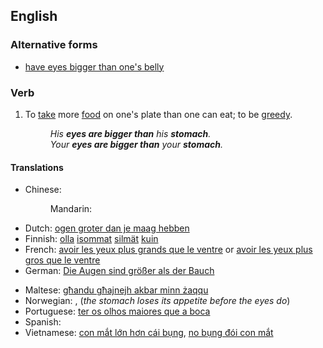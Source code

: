 ==English==

===Alternative forms===
* [[have eyes bigger than one's belly]] {{qualifier|UK}}

===Verb===
{{en-verb|has eyes bigger than one's stomach|having eyes bigger than one's stomach|had eyes bigger than one's stomach}}

# {{idiomatic}} To [[take]] more [[food]] on one's plate than one can eat; to be [[greedy]].
#: ''His '''eyes are bigger than''' his '''stomach'''.''
#: ''Your '''eyes are bigger than''' your '''stomach'''.''

====Translations====
{{trans-top|take more food than one can eat}}
* Chinese:
*: Mandarin: {{t|zh|眼大肚子小|sc=Hani}}
* Dutch: [[ogen groter dan je maag hebben]]
* Finnish: [[olla#Finnish|olla]] [[isommat]] [[silmät]] [[kuin#Finnish|kuin]] {{t+|fi|vatsa}}
* French: [[avoir les yeux plus grands que le ventre]] or [[avoir les yeux plus gros que le ventre]]
* German: [[Die Augen sind größer als der Bauch]]
{{trans-mid}}
* Maltese: [[għandu għajnejh akbar minn żaqqu]]
* Norwegian: {{t-|no|øynene er større enn magen}}, {{t-|no|magen blir fortere mett enn øynene}} (''the stomach loses its appetite before the eyes do'')
* Portuguese: [[ter os olhos maiores que a boca]]
* Spanish: {{t-|es|comer con los ojos}}
* Vietnamese: [[con mắt lớn hơn cái bụng]], [[no bụng đói con mắt]]
{{trans-bottom}}